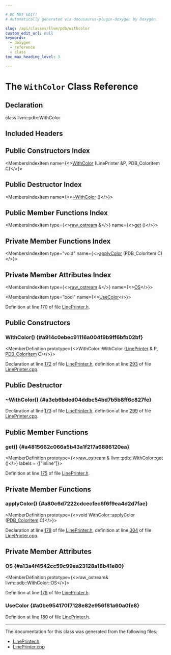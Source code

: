 ```yaml
---

# DO NOT EDIT!
# Automatically generated via docusaurus-plugin-doxygen by Doxygen.

slug: /api/classes/llvm/pdb/withcolor
custom_edit_url: null
keywords:
  - doxygen
  - reference
  - class
toc_max_heading_level: 3

---
```





# The `WithColor` Class Reference

<DoxygenPage pluginConfig={pluginConfig}>



## Declaration

<CodeBlock>class llvm::pdb::WithColor</CodeBlock>

## Included Headers

<IncludesList>
<IncludesListItem
  filePath="llvm/DebugInfo/PDB/Native/LinePrinter.h"
  permalink="/docs/api/files/include/include/llvm/include/llvm/debuginfo/include/llvm/debuginfo/pdb/include/llvm/debuginfo/pdb/native/lineprinter-h"
  isLocal="true" />
</IncludesList>

## Public Constructors Index

<MembersIndex>

<MembersIndexItem
  name={<><a href="#a914c0ebec91116a004f9b9ff6bfb02bf">WithColor</a> (LinePrinter &amp;P, PDB&#95;ColorItem C)</>}>
</MembersIndexItem>

</MembersIndex>

## Public Destructor Index

<MembersIndex>

<MembersIndexItem
  name={<><a href="#a3eb6bded04ddbc54bd7b5b8ff6c827fe">~WithColor</a> ()</>}>
</MembersIndexItem>

</MembersIndex>

## Public Member Functions Index

<MembersIndex>

<MembersIndexItem
  type={<><a href="/docs/api/classes/llvm/raw-ostream">raw&#95;ostream</a> &amp;</>}
  name={<><a href="#a4815662c066a5b43a1f217a6886120ea">get</a> ()</>}>
</MembersIndexItem>

</MembersIndex>

## Private Member Functions Index

<MembersIndex>

<MembersIndexItem
  type="void"
  name={<><a href="#a80c6d7222cdcecfec6f6f9ea4d2d7fae">applyColor</a> (PDB&#95;ColorItem C)</>}>
</MembersIndexItem>

</MembersIndex>

## Private Member Attributes Index

<MembersIndex>

<MembersIndexItem
  type={<><a href="/docs/api/classes/llvm/raw-ostream">raw&#95;ostream</a> &amp;</>}
  name={<><a href="#a13a4f4542cc59c99ea23128a18b41e80">OS</a></>}>
</MembersIndexItem>

<MembersIndexItem
  type="bool"
  name={<><a href="#a0be954170f7128e82e956f81a60a0fe8">UseColor</a></>}>
</MembersIndexItem>

</MembersIndex>


Definition at line 170 of file <a href="/docs/api/files/include/include/llvm/include/llvm/debuginfo/include/llvm/debuginfo/pdb/include/llvm/debuginfo/pdb/native/lineprinter-h">LinePrinter.h</a>.

<SectionDefinition>

## Public Constructors

### WithColor() {#a914c0ebec91116a004f9b9ff6bfb02bf}

<MemberDefinition
  prototype={<>WithColor::WithColor (<a href="/docs/api/classes/llvm/pdb/lineprinter">LinePrinter</a> &amp; P, <a href="/docs/api/namespaces/llvm/pdb/#ac10322dc19a928c2dbb83ec9689dc23c">PDB&#95;ColorItem</a> C)</>}>

Declaration at line <a href="/docs/api/files/include/include/llvm/include/llvm/debuginfo/include/llvm/debuginfo/pdb/include/llvm/debuginfo/pdb/native/lineprinter-h/#l00172">172</a> of file <a href="/docs/api/files/include/include/llvm/include/llvm/debuginfo/include/llvm/debuginfo/pdb/include/llvm/debuginfo/pdb/native/lineprinter-h">LinePrinter.h</a>, definition at line <a href="/docs/api/files/lib/lib/debuginfo/lib/debuginfo/pdb/lib/debuginfo/pdb/native/lineprinter-cpp/#l00293">293</a> of file <a href="/docs/api/files/lib/lib/debuginfo/lib/debuginfo/pdb/lib/debuginfo/pdb/native/lineprinter-cpp">LinePrinter.cpp</a>.
</MemberDefinition>

</SectionDefinition>

<SectionDefinition>

## Public Destructor

### ~WithColor() {#a3eb6bded04ddbc54bd7b5b8ff6c827fe}

<MemberDefinition
  prototype="WithColor::~WithColor ()">

Declaration at line <a href="/docs/api/files/include/include/llvm/include/llvm/debuginfo/include/llvm/debuginfo/pdb/include/llvm/debuginfo/pdb/native/lineprinter-h/#l00173">173</a> of file <a href="/docs/api/files/include/include/llvm/include/llvm/debuginfo/include/llvm/debuginfo/pdb/include/llvm/debuginfo/pdb/native/lineprinter-h">LinePrinter.h</a>, definition at line <a href="/docs/api/files/lib/lib/debuginfo/lib/debuginfo/pdb/lib/debuginfo/pdb/native/lineprinter-cpp/#l00299">299</a> of file <a href="/docs/api/files/lib/lib/debuginfo/lib/debuginfo/pdb/lib/debuginfo/pdb/native/lineprinter-cpp">LinePrinter.cpp</a>.
</MemberDefinition>

</SectionDefinition>

<SectionDefinition>

## Public Member Functions

### get() {#a4815662c066a5b43a1f217a6886120ea}

<MemberDefinition
  prototype={<>raw&#95;ostream &amp; llvm::pdb::WithColor::get ()</>}
  labels = {["inline"]}>

Definition at line <a href="/docs/api/files/include/include/llvm/include/llvm/debuginfo/include/llvm/debuginfo/pdb/include/llvm/debuginfo/pdb/native/lineprinter-h/#l00175">175</a> of file <a href="/docs/api/files/include/include/llvm/include/llvm/debuginfo/include/llvm/debuginfo/pdb/include/llvm/debuginfo/pdb/native/lineprinter-h">LinePrinter.h</a>.
</MemberDefinition>

</SectionDefinition>

<SectionDefinition>

## Private Member Functions

### applyColor() {#a80c6d7222cdcecfec6f6f9ea4d2d7fae}

<MemberDefinition
  prototype={<>void WithColor::applyColor (<a href="/docs/api/namespaces/llvm/pdb/#ac10322dc19a928c2dbb83ec9689dc23c">PDB&#95;ColorItem</a> C)</>}>

Declaration at line <a href="/docs/api/files/include/include/llvm/include/llvm/debuginfo/include/llvm/debuginfo/pdb/include/llvm/debuginfo/pdb/native/lineprinter-h/#l00178">178</a> of file <a href="/docs/api/files/include/include/llvm/include/llvm/debuginfo/include/llvm/debuginfo/pdb/include/llvm/debuginfo/pdb/native/lineprinter-h">LinePrinter.h</a>, definition at line <a href="/docs/api/files/lib/lib/debuginfo/lib/debuginfo/pdb/lib/debuginfo/pdb/native/lineprinter-cpp/#l00304">304</a> of file <a href="/docs/api/files/lib/lib/debuginfo/lib/debuginfo/pdb/lib/debuginfo/pdb/native/lineprinter-cpp">LinePrinter.cpp</a>.
</MemberDefinition>

</SectionDefinition>

<SectionDefinition>

## Private Member Attributes

### OS {#a13a4f4542cc59c99ea23128a18b41e80}

<MemberDefinition
  prototype={<>raw&#95;ostream&amp; llvm::pdb::WithColor::OS</>}>

Definition at line <a href="/docs/api/files/include/include/llvm/include/llvm/debuginfo/include/llvm/debuginfo/pdb/include/llvm/debuginfo/pdb/native/lineprinter-h/#l00179">179</a> of file <a href="/docs/api/files/include/include/llvm/include/llvm/debuginfo/include/llvm/debuginfo/pdb/include/llvm/debuginfo/pdb/native/lineprinter-h">LinePrinter.h</a>.
</MemberDefinition>

### UseColor {#a0be954170f7128e82e956f81a60a0fe8}

<MemberDefinition
  prototype="bool llvm::pdb::WithColor::UseColor">

Definition at line <a href="/docs/api/files/include/include/llvm/include/llvm/debuginfo/include/llvm/debuginfo/pdb/include/llvm/debuginfo/pdb/native/lineprinter-h/#l00180">180</a> of file <a href="/docs/api/files/include/include/llvm/include/llvm/debuginfo/include/llvm/debuginfo/pdb/include/llvm/debuginfo/pdb/native/lineprinter-h">LinePrinter.h</a>.
</MemberDefinition>

</SectionDefinition>

<hr/>

The documentation for this class was generated from the following files:

<ul>
<li><a href="/docs/api/files/include/include/llvm/include/llvm/debuginfo/include/llvm/debuginfo/pdb/include/llvm/debuginfo/pdb/native/lineprinter-h">LinePrinter.h</a></li>
<li><a href="/docs/api/files/lib/lib/debuginfo/lib/debuginfo/pdb/lib/debuginfo/pdb/native/lineprinter-cpp">LinePrinter.cpp</a></li>
</ul>

</DoxygenPage>
